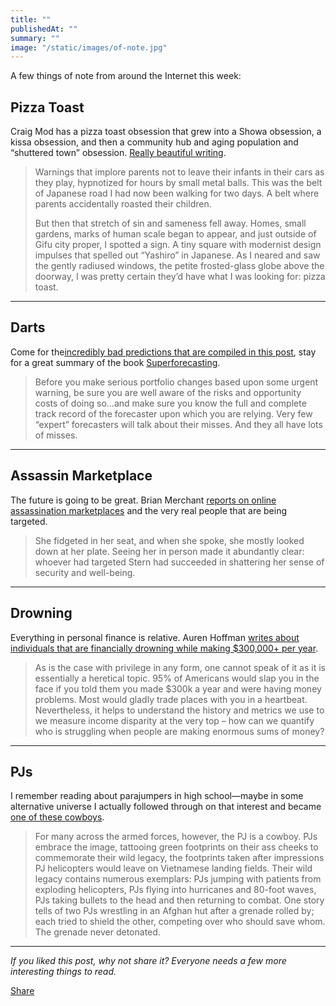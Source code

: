 ```yaml
---
title: ""
publishedAt: ""
summary: ""
image: "/static/images/of-note.jpg"
---
```


A few things of note from around the Internet this week:

Pizza Toast
-----------

Craig Mod has a pizza toast obsession that grew into a Showa obsession,
a kissa obsession, and then a community hub and aging population and
“shuttered town” obsession. [Really beautiful
writing](https://www.eater.com/2019/12/16/21003452/japan-kissaten-traditional-cafes-pizza-toast-travel).

> Warnings that implore parents not to leave their infants in their cars
> as they play, hypnotized for hours by small metal balls. This was the
> belt of Japanese road I had now been walking for two days. A belt
> where parents accidentally roasted their children.
>
> But then that stretch of sin and sameness fell away. Homes, small
> gardens, marks of human scale began to appear, and just outside of
> Gifu city proper, I spotted a sign. A tiny square with modernist
> design impulses that spelled out “Yashiro” in Japanese. As I neared
> and saw the gently radiused windows, the petite frosted-glass globe
> above the doorway, I was pretty certain they’d have what I was looking
> for: pizza toast.

* * * * *

Darts
-----

Come for the[incredibly bad predictions that are compiled in this
post](https://rpseawright.wordpress.com/2020/01/02/forecasting-follies-2020/),
stay for a great summary of the book
[Superforecasting](https://amzn.to/2Ne7Zsy).

> Before you make serious portfolio changes based upon some urgent
> warning, be sure you are well aware of the risks and opportunity costs
> of doing so…and make sure you know the full and complete track record
> of the forecaster upon which you are relying. Very few “expert”
> forecasters will talk about their misses. And they all have lots of
> misses.

* * * * *

Assassin Marketplace
--------------------

The future is going to be great. Brian Merchant [reports on online
assassination
marketplaces](https://harpers.org/archive/2020/01/click-here-to-kill-dark-web-hitman/)
and the very real people that are being targeted.

> She fidgeted in her seat, and when she spoke, she mostly looked down
> at her plate. Seeing her in person made it abundantly clear: whoever
> had targeted Stern had succeeded in shattering her sense of security
> and well-being.

* * * * *

Drowning
--------

Everything in personal finance is relative. Auren Hoffman [writes about
individuals that are financially drowning while making \$300,000+ per
year](https://summation.net/2020/01/08/financially-drowning-on-300k-a-year/).

> As is the case with privilege in any form, one cannot speak of it as
> it is essentially a heretical topic. 95% of Americans would slap you
> in the face if you told them you made \$300k a year and were having
> money problems. Most would gladly trade places with you in a
> heartbeat. Nevertheless, it helps to understand the history and
> metrics we use to we measure income disparity at the very top – how
> can we quantify who is struggling when people are making enormous sums
> of money?

* * * * *

PJs
---

I remember reading about parajumpers in high school—maybe in some
alternative universe I actually followed through on that interest and
became [one of these
cowboys](https://www.esquire.com/news-politics/a28692306/us-air-force-pararescue-tamar-rescue-mission/).

> For many across the armed forces, however, the PJ is a cowboy. PJs
> embrace the image, tattooing green footprints on their ass cheeks to
> commemorate their wild legacy, the footprints taken after impressions
> PJ helicopters would leave on Vietnamese landing fields. Their wild
> legacy contains numerous exemplars: PJs jumping with patients from
> exploding helicopters, PJs flying into hurricanes and 80-foot waves,
> PJs taking bullets to the head and then returning to combat. One story
> tells of two PJs wrestling in an Afghan hut after a grenade rolled by;
> each tried to shield the other, competing over who should save whom.
> The grenade never detonated.

* * * * *

*If you liked this post, why not share it? Everyone needs a few more
interesting things to read.*

[Share](https://ofnote.substack.com/p/week-of-january-6-2020?&utm_source=substack&utm_medium=email&utm_content=share&action=share)
